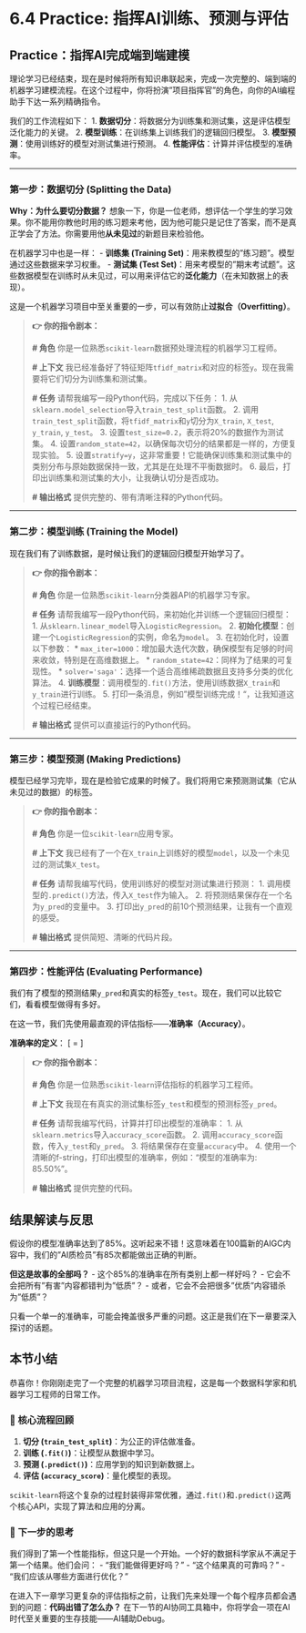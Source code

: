 # 6.4 Practice: 指挥AI训练、预测与评估


## **Practice：指挥AI完成端到端建模**

理论学习已经结束，现在是时候将所有知识串联起来，完成一次完整的、端到端的机器学习建模流程。在这个过程中，你将扮演"项目指挥官"的角色，向你的AI编程助手下达一系列精确指令。

我们的工作流程如下：
1.  **数据切分**：将数据分为训练集和测试集，这是评估模型泛化能力的关键。
2.  **模型训练**：在训练集上训练我们的逻辑回归模型。
3.  **模型预测**：使用训练好的模型对测试集进行预测。
4.  **性能评估**：计算并评估模型的准确率。

---

### **第一步：数据切分 (Splitting the Data)**

**Why：为什么要切分数据？**
想象一下，你是一位老师，想评估一个学生的学习效果。你不能用你教他时用的练习题来考他，因为他可能只是记住了答案，而不是真正学会了方法。你需要用他**从未见过**的新题目来检验他。

在机器学习中也是一样：
-   **训练集 (Training Set)**：用来教模型的"练习题"。模型通过这些数据来学习权重。
-   **测试集 (Test Set)**：用来考模型的"期末考试题"。这些数据模型在训练时从未见过，可以用来评估它的**泛化能力**（在未知数据上的表现）。

这是一个机器学习项目中至关重要的一步，可以有效防止**过拟合（Overfitting）**。

> **👉 你的指令剧本：**
>
> **# 角色**
> 你是一位熟悉`scikit-learn`数据预处理流程的机器学习工程师。
>
> **# 上下文**
> 我已经准备好了特征矩阵`tfidf_matrix`和对应的标签`y`。现在我需要将它们切分为训练集和测试集。
>
> **# 任务**
> 请帮我编写一段Python代码，完成以下任务：
> 1.  从`sklearn.model_selection`导入`train_test_split`函数。
> 2.  调用`train_test_split`函数，将`tfidf_matrix`和`y`切分为`X_train`, `X_test`, `y_train`, `y_test`。
> 3.  设置`test_size=0.2`，表示将20%的数据作为测试集。
> 4.  设置`random_state=42`，以确保每次切分的结果都是一样的，方便复现实验。
> 5.  设置`stratify=y`，这非常重要！它能确保训练集和测试集中的类别分布与原始数据保持一致，尤其是在处理不平衡数据时。
> 6.  最后，打印出训练集和测试集的大小，让我确认切分是否成功。
>
> **# 输出格式**
> 提供完整的、带有清晰注释的Python代码。

---

### **第二步：模型训练 (Training the Model)**

现在我们有了训练数据，是时候让我们的逻辑回归模型开始学习了。

> **👉 你的指令剧本：**
>
> **# 角色**
> 你是一位熟悉`scikit-learn`分类器API的机器学习专家。
>
> **# 任务**
> 请帮我编写一段Python代码，来初始化并训练一个逻辑回归模型：
> 1.  从`sklearn.linear_model`导入`LogisticRegression`。
> 2.  **初始化模型**：创建一个`LogisticRegression`的实例，命名为`model`。
> 3.  在初始化时，设置以下参数：
>     *   `max_iter=1000`：增加最大迭代次数，确保模型有足够的时间来收敛，特别是在高维数据上。
>     *   `random_state=42`：同样为了结果的可复现性。
>     *   `solver='saga'`：选择一个适合高维稀疏数据且支持多分类的优化算法。
> 4.  **训练模型**：调用模型的`.fit()`方法，使用训练数据`X_train`和`y_train`进行训练。
> 5.  打印一条消息，例如"模型训练完成！"，让我知道这个过程已经结束。
>
> **# 输出格式**
> 提供可以直接运行的Python代码。

---

### **第三步：模型预测 (Making Predictions)**

模型已经学习完毕，现在是检验它成果的时候了。我们将用它来预测测试集（它从未见过的数据）的标签。

> **👉 你的指令剧本：**
>
> **# 角色**
> 你是一位`scikit-learn`应用专家。
>
> **# 上下文**
> 我已经有了一个在`X_train`上训练好的模型`model`，以及一个未见过的测试集`X_test`。
>
> **# 任务**
> 请帮我编写代码，使用训练好的模型对测试集进行预测：
> 1.  调用模型的`.predict()`方法，传入`X_test`作为输入。
> 2.  将预测结果保存在一个名为`y_pred`的变量中。
> 3.  打印出`y_pred`的前10个预测结果，让我有一个直观的感受。
>
> **# 输出格式**
> 提供简短、清晰的代码片段。

---

### **第四步：性能评估 (Evaluating Performance)**

我们有了模型的预测结果`y_pred`和真实的标签`y_test`。现在，我们可以比较它们，看看模型做得有多好。

在这一节，我们先使用最直观的评估指标——**准确率（Accuracy）**。

**准确率的定义**：
\[
\text{Accuracy} = \frac{\text{正确预测的数量}}{\text{总预测数量}}
\]

> **👉 你的指令剧本：**
>
> **# 角色**
> 你是一位熟悉`scikit-learn`评估指标的机器学习工程师。
>
> **# 上下文**
> 我现在有真实的测试集标签`y_test`和模型的预测标签`y_pred`。
>
> **# 任务**
> 请帮我编写代码，计算并打印出模型的准确率：
> 1.  从`sklearn.metrics`导入`accuracy_score`函数。
> 2.  调用`accuracy_score`函数，传入`y_test`和`y_pred`。
> 3.  将结果保存在变量`accuracy`中。
> 4.  使用一个清晰的f-string，打印出模型的准确率，例如："模型的准确率为: 85.50%"。
>
> **# 输出格式**
> 提供完整的代码。

## **结果解读与反思**

假设你的模型准确率达到了85%。这听起来不错！这意味着在100篇新的AIGC内容中，我们的"AI质检员"有85次都能做出正确的判断。

**但这是故事的全部吗？**
-   这个85%的准确率在所有类别上都一样好吗？
-   它会不会把所有"有害"内容都错判为"低质"？
-   或者，它会不会把很多"优质"内容错杀为"低质"？

只看一个单一的准确率，可能会掩盖很多严重的问题。这正是我们在下一章要深入探讨的话题。

## **本节小结**

恭喜你！你刚刚走完了一个完整的机器学习项目流程，这是每一个数据科学家和机器学习工程师的日常工作。

### 🎯 核心流程回顾
1.  **切分 (`train_test_split`)**：为公正的评估做准备。
2.  **训练 (`.fit()`)**：让模型从数据中学习。
3.  **预测 (`.predict()`)**：应用学到的知识到新数据上。
4.  **评估 (`accuracy_score`)**：量化模型的表现。

`scikit-learn`将这个复杂的过程封装得非常优雅，通过`.fit()`和`.predict()`这两个核心API，实现了算法和应用的分离。

### 🤔 下一步的思考
我们得到了第一个性能指标，但这只是一个开始。一个好的数据科学家从不满足于第一个结果。他们会问：
-   "我们能做得更好吗？"
-   "这个结果真的可靠吗？"
-   "我们应该从哪些方面进行优化？"

在进入下一章学习更复杂的评估指标之前，让我们先来处理一个每个程序员都会遇到的问题：**代码出错了怎么办？** 在下一节的AI协同工具箱中，你将学会一项在AI时代至关重要的生存技能——AI辅助Debug。 
